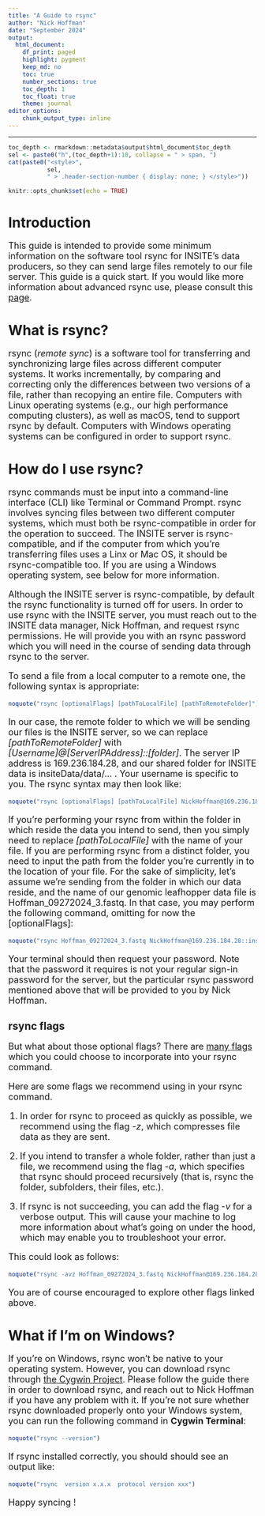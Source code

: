 ```yaml
---
title: "A Guide to rsync"
author: "Nick Hoffman"
date: "September 2024"
output:
  html_document:
    df_print: paged
    highlight: pygment
    keep_md: no
    toc: true
    number_sections: true
    toc_depth: 1
    toc_float: true
    theme: journal
editor_options:
    chunk_output_type: inline
---
```


<style type="text/css">
h2, h3, h4, h5, h6 {
  counter-reset: section;
}
p {
  font-size:18px;
}

ul {
  font-size:18px;
}

li {
  font-size:18px;
}
table {
   padding: 0;border-collapse: collapse;
   layout: fixed;
   width: 90%; }
table tr {
   border-top: 1px solid #cccccc;
   background-color: white;
   margin: 0;
   padding: 0; }
table tr:nth-child(2n) {
   background-color: #f8f8f8; }
table tr th {
   font-weight: bold;
   border: 1px solid #cccccc;
   margin: 0;
   padding: 6px 13px; }
table tr td {
   border: 1px solid #cccccc;
   margin: 0;
   padding: 6px 13px; }
table tr th :first-child, table tr td :first-child {
   margin-top: 0; }
table tr th :last-child, table tr td :last-child {
   margin-bottom: 0; }
.html-widget {
    margin: auto;
}
</style>

---

```r
toc_depth <- rmarkdown::metadata$output$html_document$toc_depth
sel <- paste0("h",(toc_depth+1):10, collapse = " > span, ")
cat(paste0("<style>",
           sel, 
           " > .header-section-number { display: none; } </style>"))
```

```r
knitr::opts_chunk$set(echo = TRUE)
```


# Introduction

This guide is intended to provide some minimum information on the software tool rsync for INSITE's data producers, so they can send large files remotely to our file server. This guide is a quick start. If you would like more information about advanced rsync use, please consult this <a href="https://linux.die.net/man/1/rsync" target="_blank">page</a>.

# What is rsync?

rsync (<i>remote sync</i>) is a software tool for transferring and synchronizing large files across different computer systems. It works incrementally, by comparing and correcting only the differences between two versions of a file, rather than recopying an entire file. Computers with Linux operating systems (e.g., our high performance computing clusters), as well as macOS, tend to support rsync by default. Computers with Windows operating systems can be configured in order to support rsync.

# How do I use rsync?

rsync commands must be input into a command-line interface (CLI) like Terminal or Command Prompt. rsync involves syncing files between two different computer systems, which must both be rsync-compatible in order for the operation to succeed. The INSITE server is rsync-compatible, and if the computer from which you're transferring files uses a Linx or Mac OS, it should be rsync-compatible too. If you are using a Windows operating system, see below for more information.  

Although the INSITE server is rsync-compatible, by default the rsync functionality is turned off for users. In order to use rsync with the INSITE server, you must reach out to the INSITE data manager, Nick Hoffman, and request rsync permissions. He will provide you with an rsync password which you will need in the course of sending data through rsync to the server.  

To send a file from a local computer to a remote one, the following syntax is appropriate:

```r
noquote("rsync [optionalFlags] [pathToLocalFile] [pathToRemoteFolder]")
```

In our case, the remote folder to which we will be sending our files is the INSITE server, so we can replace *[pathToRemoteFolder]* with *[Username]@[ServerIPAddress]::[folder]*. The server IP address is 169.236.184.28, and our shared folder for INSITE data is insiteData/data/... . Your username is specific to you. The rsync syntax may then look like:

```r
noquote("rsync [optionalFlags] [pathToLocalFile] NickHoffman@169.236.184.28::insiteData/data/leafhopper/theme2/genome/exp5/")
```

If you're performing your rsync from within the folder in which reside the data you intend to send, then you simply need to replace *[pathToLocalFile]* with the name of your file. If you are performing rsync from a distinct folder, you need to input the path from the folder you're currently in to the location of your file. For the sake of simplicity, let's assume we're sending from the folder in which our data reside, and the name of our genomic leafhopper data file is Hoffman_09272024_3.fastq. In that case, you may perform the following command, omitting for now the [optionalFlags]: 

```r
noquote("rsync Hoffman_09272024_3.fastq NickHoffman@169.236.184.28::insiteData/data/leafhopper/theme2/genome/exp5/")
```

Your terminal should then request your password. Note that the password it requires is not your regular sign-in password for the server, but the particular rsync password mentioned above that will be provided to you by Nick Hoffman.

## rsync flags

But what about those optional flags? There are <a href="https://ss64.com/bash/rsync_options.html" target="_blank">many flags</a> which you could choose to incorporate into your rsync command.

Here are some flags we recommend using in your rsync command.

1. In order for rsync to proceed as quickly as possible, we recommend using the flag *-z*, which compresses file data as they are sent.

2. If you intend to transfer a whole folder, rather than just a file, we recommend using the flag *-a*, which specifies that rsync should proceed recursively (that is, rsync the folder, subfolders, their files, etc.).

3. If rsync is not succeeding, you can add the flag *-v* for a verbose output. This will cause your machine to log more information about what's going on under the hood, which may enable you to troubleshoot your error.

This could look as follows:

```r
noquote("rsync -avz Hoffman_09272024_3.fastq NickHoffman@169.236.184.28::insiteData/data/leafhopper/theme2/genome/exp5/")
```

You are of course encouraged to explore other flags linked above.

# What if I'm on Windows?

If you're on Windows, rsync won't be native to your operating system. However, you can download rsync through <a href="https://www.cygwin.com/install.html" target="_blank">the Cygwin Project</a>. Please follow the guide there in order to download rsync, and reach out to Nick Hoffman if you have any problem with it. If you're not sure whether rsync downloaded properly onto your Windows system, you can run the following command in <b>Cygwin Terminal</b>:

```r
noquote("rsync --version")
```

If rsync installed correctly, you should should see an output like:


```r
noquote("rsync  version x.x.x  protocol version xxx")
```


Happy syncing !
